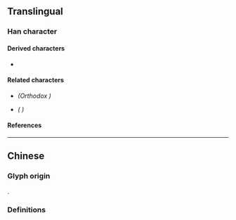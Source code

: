 {{also|斂|歛}}
{{character info}}
==Translingual==
{{Han simplified forms|斂|㪘|敛|ex=y}}

===Han character===
{{Han char|rn=66|rad=攴|as=07|sn=11|four=88140|canj=OMOK|ids=⿰佥攵}}

====Derived characters====
* {{l|mul|[[潋]], [[𬋃]], [[蔹]]}}

====Related characters====
* {{l|mul|[[斂]]}} ''(Orthodox {{w|Traditional Chinese|Traditional form}})''
* {{l|mul|[[歛]]}} ''({{w|Variant Chinese characters|Variant}} {{w|Traditional Chinese|Traditional form}})''

====References====
{{Han ref|kx=0472.051|hdz=21463.050|uh=655B}}

----

==Chinese==

===Glyph origin===
{{Han simp|斂|f=僉|t=佥}}.

===Definitions===
{{zh-see|斂}}